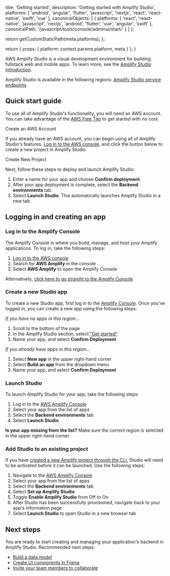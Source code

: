 
  title: 'Getting started',
  description: 'Getting started with Amplify Studio',
  platforms: [
    'android',
    'angular',
    'flutter',
    'javascript',
    'nextjs',
    'react',
    'react-native',
    'swift',
    'vue'
  ],
  canonicalObjects: [
    {
      platforms: [
        'react',
        'react-native',
        'javascript',
        'nextjs',
        'android',
        'flutter',
        'vue',
        'angular',
        'swift'
      ],
      canonicalPath: '/javascript/tools/console/adminui/start/'
    }
  ]
};

  return getCustomStaticPath(meta.platforms);
};

  return {
    props: {
      platform: context.params.platform,
      meta
    }
  };
}

AWS Amplify Studio is a visual development environment for building fullstack web and mobile apps. To learn more, see the [Amplify Studio introduction](/[platform]/tools/console).

Amplify Studio is available in the following regions: [Amplify Studio service endpoints](https://docs.aws.amazon.com/general/latest/gr/amplify.html#amplifyadmin_region).

<ProtectedAccountMessage />

## Quick start guide

<BlockSwitcher>

<Block name="Create an AWS account">

To use all of Amplify Studio's functionality, you will need an AWS account. You can take advantage of the [AWS Free Tier](https://aws.amazon.com/free) to get started with no cost.

<ExternalLinkButton href="https://portal.aws.amazon.com/gp/aws/developer/registration/index.html?refid=78b916d7-7c94-4cab-98d9-0ce5e648dd5f">
  <span slot="text">Create an AWS Account</span>
</ExternalLinkButton>

</Block>

<Block name="Build a fullstack app">

If you already have an AWS account, you can begin using all of Amplify Studio's features. [Log in to the AWS console](https://console.aws.amazon.com/console/home), and click the button below to create a new project in Amplify Studio.

<ExternalLinkButton href="https://console.aws.amazon.com/amplify/home?#/deploy-backend">
  <span slot="text">Create New Project</span>
</ExternalLinkButton>

Next, follow these steps to deploy and launch Amplify Studio:

1. Enter a name for your app and choose **Confirm deployment**.
1. After your app deployment is complete, select the **Backend environments** tab.
1. Select **Launch Studio**. This automatically launches Amplify Studio in a new tab.

</Block>

</BlockSwitcher>

## Logging in and creating an app

### Log in to the Amplify Console

The Amplify Console is where you build, manage, and host your Amplify applications. To log in, take the following steps:

1. [Log in to the AWS console](https://console.aws.amazon.com/console/home)
1. Search for **AWS Amplify** in the console
1. Select **AWS Amplify** to open the Amplify Console

Alternatively, [click here to go straight to the Amplify Console](https://console.aws.amazon.com/amplify/home)

### Create a new Studio app

To create a new Studio app, first log in to the [Amplify Console](https://console.aws.amazon.com/amplify/home). Once you've logged in, you can create a new app using the following steps:

_If you have no apps in this region..._

1. Scroll to the bottom of the page
1. In the Amplify Studio section, select ["Get started"](https://console.aws.amazon.com/amplify/home?#/deploy-backend)
1. Name your app, and select **Confirm Deployment**

_If you already have apps in this region..._

1. Select **New app** in the upper right-hand corner
1. Select **Build an app** from the dropdown menu
1. Name your app, and select **Confirm Deployment**

### Launch Studio

To launch Amplify Studio for your app, take the following steps:

1. Log in to the [AWS Amplify Console](https://console.aws.amazon.com/amplify/home)
1. Select your app from the list of apps
1. Select the **Backend environments** tab
1. Select **Launch Studio**

<Callout info>

**Is your app missing from the list?** Make sure the correct region is selected in the upper right-hand corner.

</Callout>

### Add Studio to an existing project

If you have [created a new Amplify project through the CLI](/[platform]/tools/cli/start/key-workflows/#initialize-new-project), Studio will need to be activated before it can be launched. Use the following steps:

1. Navigate to the [AWS Amplify Console](https://console.aws.amazon.com/amplify/home)
1. Select your app from the list of apps
1. Select the **Backend environments** tab
1. Select **Set up Amplify Studio**
1. Toggle **Enable Amplify Studio** from Off to On
1. After Studio has been successfully provisioned, navigate back to your app's information page
1. Select **Launch Studio** to open Studio in a new browser tab

## Next steps

You are ready to start creating and managing your application's backend in Amplify Studio. Recommended next steps:

- [Build a data model](/[platform]/tools/console/data/data-model/)
- [Create UI components in Figma](/[platform]/build-ui/uibuilder/)
- [Invite your team members to collaborate](/[platform]/tools/console/adminui/access-management/)
